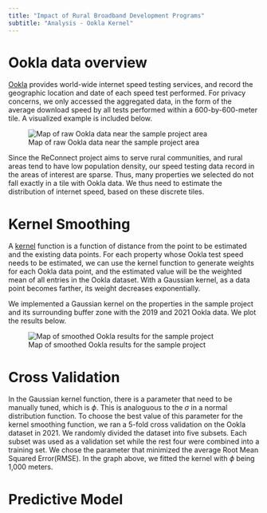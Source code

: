 ```yaml
---
title: "Impact of Rural Broadband Development Programs"
subtitle: "Analysis - Ookla Kernel"
---
```


# Ookla data overview

[Ookla](https://www.speedtest.net/) provides world-wide internet speed testing services, and record the geographic location and date of each speed test performed. For privacy concerns, we only accessed the aggregated data, in the form of the average download speed by all tests performed within a 600-by-600-meter tile. A visualized example is included below.

![Map of raw Ookla data near the sample project area](img/ookla_raw.png)

Since the ReConnect project aims to serve rural communities, and rural areas tend to have low population density, our speed testing data record in the areas of interest are sparse. Thus, many properties we selected do not fall exactly in a tile with Ookla data. We thus need to estimate the distribution of internet speed, based on these discrete tiles.

# Kernel Smoothing

A [kernel](https://en.wikipedia.org/wiki/Kernel_(statistics)) function is a function of distance from the point to be estimated and the existing data points. For each property whose Ookla test speed needs to be estimated, we can use the kernel function to generate weights for each Ookla data point, and the estimated value will be the weighted mean of all entries in the Ookla dataset. With a Gaussian kernel, as a data point becomes farther, its weight decreases exponentially. 

We implemented a Gaussian kernel on the properties in the sample project and its surrounding buffer zone with the 2019 and 2021 Ookla data. We plot the results below.

![Map of smoothed Ookla results for the sample project](img/ookla_fitted.png)

# Cross Validation

In the Gaussian kernel function, there is a parameter that need to be manually tuned, which is $\phi$. This is analoguous to the $\sigma$ in a normal distribution function. To choose the best value of this parameter for the kernel smoothing function, we ran a 5-fold cross validation on the Ookla dataset in 2021. We randomly divided the dataset into five subsets. Each subset was used as a validation set while the rest four were combined into a training set. We chose the parameter that minimized the average Root Mean Squared Error(RMSE). In the graph above, we fitted the kernel with $\phi$ being 1,000 meters.

# Predictive Model
